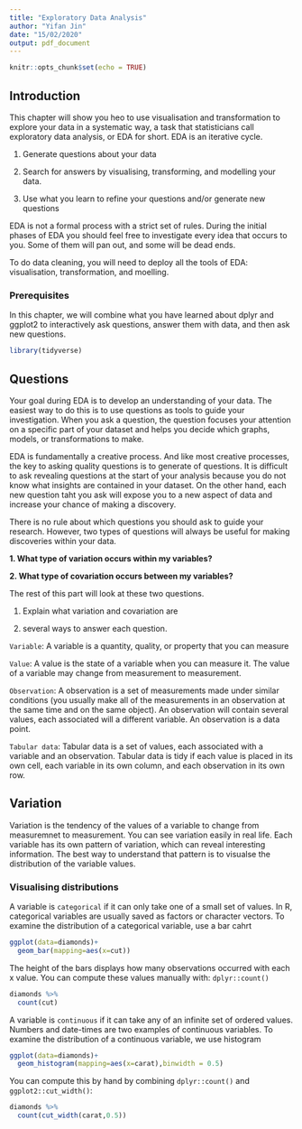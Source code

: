 ```yaml
---
title: "Exploratory Data Analysis"
author: "Yifan Jin"
date: "15/02/2020"
output: pdf_document
---
```


```r
knitr::opts_chunk$set(echo = TRUE)
```

## Introduction

This chapter will show you heo to use visualisation and transformation to explore your data in a systematic way, a task that statisticians call exploratory data analysis, or EDA for short. EDA is an iterative cycle.

1. Generate questions about your data

2. Search for answers by visualising, transforming, and modelling your data.

3. Use what you learn to refine your questions and/or generate new questions

EDA is not a formal process with a strict set of rules. During the initial phases of EDA you should feel free to investigate every idea that occurs to you. Some of them will pan out, and some will be dead ends.

To do data cleaning, you will need to deploy all the tools of EDA: visualisation, transformation, and moelling.

### Prerequisites

In this chapter, we will combine what you have learned about dplyr and ggplot2 to interactively ask questions, answer them with data, and then ask new questions.

```r
library(tidyverse)
```

## Questions

Your goal during EDA is to develop an understanding of your data. The easiest way to do this is to use questions as tools to guide your investigation. When you ask a question, the question focuses your attention on a specific part of your dataset and helps you decide which graphs, models, or transformations to make.

EDA is fundamentally a creative process. And like most creative processes, the key to asking quality questions is to generate of questions. It is difficult to ask revealing questions at the start of your analysis because you do not know what insights are contained in your dataset. On the other hand, each new question taht you ask will expose you to a new aspect of data and increase your chance of making a discovery. 

There is no rule about which questions you should ask to guide your research. 
However, two types of questions will always be useful for making discoveries within your data.

**1. What type of variation occurs within my variables?**

**2. What type of covariation occurs between my variables?**

The rest of this part will look at these two questions.

1. Explain what variation and covariation are

2. several ways to answer each question.

`Variable`: A variable is a quantity, quality, or property that you can measure

`Value`: A value is the state of a variable when you can measure it. The value of a variable may change from measurement to measurement.

`Observation`: A observation is a set of measurements made under similar conditions (you usually make all of the measurements in an observation at the same time and on the same object). An observation will contain several values, each associated will a different variable. An observation is a data point.

`Tabular data`: Tabular data is a set of values, each associated with a variable and an observation. Tabular data is tidy if each value is placed in its own cell, each variable in its own column, and each observation in its own row.

## Variation

Variation is the tendency of the values of a variable to change from measuremnet to measurement. You can see variation easily in real life. Each variable has its own pattern of variation, which can reveal interesting information. The best way to understand that pattern is to visualse the distribution of the variable values.

### Visualising distributions

A variable is `categorical` if it can only take one of a small set of values. In R, categorical variables are usually saved as factors or character vectors. To examine the distribution of a categorical variable, use a bar cahrt

```r
ggplot(data=diamonds)+
  geom_bar(mapping=aes(x=cut))
```

The height of the bars displays how many observations occurred with each x value. You can compute these values manually with: `dplyr::count()`

```r
diamonds %>%
  count(cut)
```

A variable is `continuous` if it can take any of an infinite set of ordered values. Numbers and date-times are two examples of continuous variables. To examine the distribution of a continuous variable, we use histogram

```r
ggplot(data=diamonds)+
  geom_histogram(mapping=aes(x=carat),binwidth = 0.5)
```

You can compute this by hand by combining `dplyr::count()` and `ggplot2::cut_width()`:

```r
diamonds %>%
  count(cut_width(carat,0.5))
```

